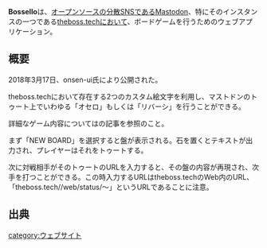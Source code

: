 {{Infobox software
| Name = {{Ruby|Bossello|ボセロ}}
<!--| Image = -->
| Developer = [https://theboss.tech/@ons onsen-ui]
<!-- | SourceCode = -->
| Platform = Web
<!-- | ProgrammingLanguage = -->
| Launch = 2018年3月17日<ref>https://theboss.tech/@ons/99699485496714</ref>
<!-- | Kifu = -->
| License = プロプライエタリ
| Web = https://bossello.tk
}}
'''Bossello'''は、[[オープンソース]]の[[分散SNS]]である[[Mastodon]]、特にそのインスタンスの一つである[[theboss.tech]]において、ボードゲームを行うためのウェブアプリケーション。

== 概要 ==
2018年3月17日、onsen-ui氏により公開された。

theboss.techにおいて存在する2つのカスタム絵文字を利用し、マストドンのトゥート上でいわゆる「オセロ」もしくは「リバーシ」を行うことができる。

詳細なゲーム内容については{{Jawp|オセロ|Wikipedia}}の記事を参照のこと。

まず「NEW BOARD」を選択すると盤が表示される。石を置くとテキストが出力され、プレイヤーはそれをトゥートする。

次に対戦相手がそのトゥートのURLを入力すると、その盤の内容が再現され、次手を打つことができる。この時入力するURLはtheboss.techのWeb内のURL、「theboss.tech//web/status/〜」というURLであることに注意。

== 出典 ==
<references />
{{DEFAULTSORT:bossello}}
[[category:ウェブサイト]]